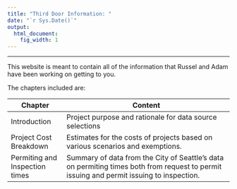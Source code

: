 ```yaml
---
title: "Third Door Information: "
date: "`r Sys.Date()`"
output:
  html_document:
    fig_width: 1
---
```


----

This website is meant to contain all of the information that Russel and Adam have been working on getting to you.

The chapters included are:

Chapter | Content
-------------- | ------------------------------------------
Introduction | Project purpose and rationale for data source selections
Project Cost Breakdown | Estimates for the costs of projects based on various scenarios and exemptions.
Permiting and Inspection times | Summary of data from the City of Seattle's data on permiting times both from request to permit issuing and permit issuing to inspection. 

